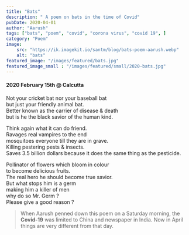 ```yaml
---
title: "Bats"
description: " A poem on bats in the time of Covid"
pubDate: 2020-04-01
author: "Aarush"
tags: ["bats", "poem", "covid", "corona virus", "covid 19", ]
category: "Poem"
image:
    src: "https://ik.imagekit.io/santm/blog/bats-poem-aarush.webp"
    alt: "bats"
featured_image: "/images/featured/bats.jpg"
featured_image_small : "/images/featured/small/2020-bats.jpg"
---
```


#### 2020 February 15th @ Calcutta ####

Not your cricket bat nor your baseball bat  
but just your friendly animal bat.  
Better known as the carrier of disease & death  
but is he the black savior of the human kind.  
  
Think again what it can do friend.  
Ravages real vampires to the end  
mosquitoes everyone till they are in grave.  
Killing pestering pests & insects.  
Saves 3.5 billion dollars because it does the same thing as the pesticide.  
  
Pollinator of flowers which bloom in colour  
to become delicious fruits.  
The real hero he should become true savior.  
But what stops him is a germ  
making him a killer of men  
why do so Mr. Germ ?  
Please give a good reason ?  
  
>When Aarush penned down this poem on a Saturday morning, the **Covid-19** was limited to China and newspaper in India. Now in April things are very different from that day.
